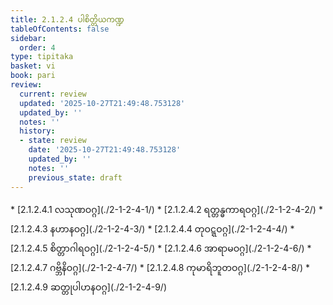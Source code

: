 ```yaml
---
title: 2.1.2.4 ပါစိတ္တိယကဏ္ဍ
tableOfContents: false
sidebar:
  order: 4
type: tipitaka
basket: vi
book: pari
review:
  current: review
  updated: '2025-10-27T21:49:48.753128'
  updated_by: ''
  notes: ''
  history:
  - state: review
    date: '2025-10-27T21:49:48.753128'
    updated_by: ''
    notes: ''
    previous_state: draft
---
```



<ReviewStatus review={frontmatter.review} showDetails={true} />

<HypothesisAnnotation frontmatter={frontmatter} />

<DynamicBreadcrumb />



<TableOfContents book="pari" section="2.1.2.4">
* [2.1.2.4.1 လသုဏဝဂ္ဂ](./2-1-2-4-1/)
* [2.1.2.4.2 ရတ္တန္ဓကာရဝဂ္ဂ](./2-1-2-4-2/)
* [2.1.2.4.3 နဟာနဝဂ္ဂ](./2-1-2-4-3/)
* [2.1.2.4.4 တုဝဋ္ဋဝဂ္ဂ](./2-1-2-4-4/)
* [2.1.2.4.5 စိတ္တာဂါရဝဂ္ဂ](./2-1-2-4-5/)
* [2.1.2.4.6 အာရာမဝဂ္ဂ](./2-1-2-4-6/)
* [2.1.2.4.7 ဂဗ္ဘိနိဝဂ္ဂ](./2-1-2-4-7/)
* [2.1.2.4.8 ကုမာရိဘူတဝဂ္ဂ](./2-1-2-4-8/)
* [2.1.2.4.9 ဆတ္တုပါဟနဝဂ္ဂ](./2-1-2-4-9/)
</TableOfContents>